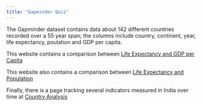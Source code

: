```yaml
---
title: "Gapminder Quiz"
---
```


The Gapminder dataset contains data about 142 different countries recorded over a 55 year span; the columns include country, continent, year, life expectancy, poulation and GDP per capita.

This website contains a comparison between [Life Expectancy and GDP per Capita](https://romeouni.github.io/qtm350-quiz02/life-gdp)

This website also contains a comparison between [Life Expectancy and Population](https://romeouni.github.io/qtm350-quiz02/life-population)

Finally, there is a page tracking several indicators measured in India over time at [Country Analysis](https://romeouni.github.io/qtm350-quiz02/country)